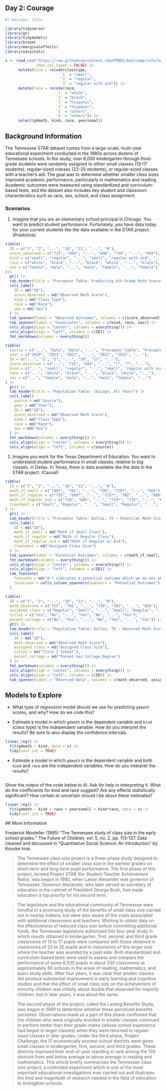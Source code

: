 ## Day 2: Courage

```r
#| message: false

library(tidyverse)      
library(gt)             
library(tidymodels)     
library(broom)          
library(marginaleffects) 
library(easystats)   

x <- read_csv("https://raw.githubusercontent.com/PPBDS/bootcamp/refs/heads/master/_internal/data/STAR.csv",
              show_col_types = FALSE) |> 
      mutate(kind = recode(classtype,
                         `1` = "small",
                         `2` = "regular",
                         `3` = "regular with aid")) |> 
      mutate(race = recode(race,
                       `1` = "white",
                       `2` = "black",
                       `3` = "hispanic",
                       `4` = "hispanic",
                       `5` = "others",
                       `6` = "others")) |> 
      select(g4math, kind, race, yearssmall)     
```


## Background Information

The Tennessee STAR dataset comes from a large-scale, multi-year educational experiment conducted in the 1980s across dozens of Tennessee schools. In the study, over 6,000 kindergarten through third-grade students were randomly assigned to either small classes (13–17 students), regular-sized classes (22–25 students), or regular-sized classes with a teacher’s aid. The goal was to determine whether smaller class sizes improved academic performance, particularly in mathematics and reading. Academic outcomes were measured using standardized and curriculum-based tests, and the dataset also includes key student and classroom characteristics such as race, sex, school, and class assignment. 

### Scenarios

1) Imagine that you are an elementary school principal in Chicago. You want to predict student performance. Fortunately, you have data today for your current students like the data available in the STAR project. (Predictive)


```r
tibble(
  ID = c("1", "2", "...", "10", "11", "...", "N"),
  score_observed = c("715", "684", "...", "698", "710", "...", "669"),
  kind = c("small", "regular", "...", "small", "regular with aid", "...", "small"),
  race = c("white", "black", "...", "black", "white", "...", "black"),
  sex = c("female", "male", "...", "male", "female", "...", "female")
)|>
  gt() |>
  tab_header(title = "Preceptor Table: Predicting 4th Grade Math Scores") |>
  cols_label(
    ID = md("ID"),
    score_observed = md("Observed Math Score"),
    kind = md("Class Type"),
    race = md("Race"),
    sex = md("Sex")
  ) |>
  tab_spanner(label = "Observed Outcomes", columns = c(score_observed)) |>
  tab_spanner(label = "Covariates", columns = c(kind, race, sex)) |>
  cols_align(align = "center", columns = everything()) |>
  cols_align(align = "left", columns = c(ID)) |>
  fmt_markdown(columns = everything())
```


```r
tibble(
  source = c("...", "Data", "Data", "...", "Preceptor Table", "Preceptor Table", "..."),
  year = c("2020", "2021", "2021", "...", "2022", "2022", "..."),
  ID = c("...", "1", "2", "...", "10", "11", "..."),
  score_observed = c("...", "715", "684", "...", "?", "?", "..."),
  kind = c("...", "small", "regular", "...", "small", "regular with aid", "..."),
  race = c("...", "white", "black", "...", "black", "white", "..."),
  sex = c("...", "female", "male", "...", "male", "female", "...")
) |>
  gt() |>
  tab_header(title = "Population Table: Chicago, All Years") |>
  cols_label(
    source = md("Source"),
    year = md("Year"),
    ID = md("ID"),
    score_observed = md("Observed Math Score"),
    kind = md("Class Type"),
    race = md("Race"),
    sex = md("Sex")
  ) |>
  fmt_markdown(columns = everything()) |>
  cols_align(align = "center", columns = everything()) |>
  cols_align(align = "left", columns = c(source))
```

2) Imagine you work for the Texas Department of Education. You want to understand student performance in small classes, relative to big classes, in Dallas. In Texas, there is data available like the data in the STAR project. (Causal)


```r
tibble(
  ID = c("1", "2", "...", "10", "11", "...", "N"),
  math_if_small = c("740*", "701", "...", "730", "720*", "...", "695"),
  math_if_regular = c("725", "689*", "...", "715*", "702", "...", "680*"),
  math_if_regular_aid = c("728", "695", "...", "719*", "715", "...", "684"),
  treatment = c("Small", "Regular", "...", "Small", "Regular", "...", "Regular with aid")
) |>
  gt() |>
  tab_header(title = "Preceptor Table: Dallas, TX — Potential Math Scores by Class Size") |>
  cols_label(
    ID = md("ID"),
    math_if_small = md("Math if Small Class"),
    math_if_regular = md("Math if Regular Class"),
    math_if_regular_aid = md("Math if Regular w/ Aid"),
    treatment = md("Assigned Class Size")
  ) |>
  tab_spanner(label = "Potential Outcomes", columns = c(math_if_small, math_if_regular, math_if_regular_aid)) |>
  fmt_markdown(columns = everything()) |>
  cols_align(align = "center", columns = everything()) |>
  cols_align(align = "left", columns = c(ID)) |>
  tab_footnote(
    footnote = md("A * indicates a potential outcome which we do not observe for that student."),
    locations = cells_column_spanners(spanners = "Potential Outcomes")
  )
```


```r
tibble(
  ID = c("1", "2", "...", "10", "11", "...", "N"),
  math_observed = c("725", "701", "...", "730", "702", "...", "695"),
  assigned_class = c("Regular", "Small", "...", "Small", "Regular", "...", "Regular with aid"),
  title1 = c("Yes", "No", "...", "Yes", "No", "...", "Yes"),
  parent_college = c("No", "Yes", "...", "No", "Yes", "...", "Yes")) |>
  gt() |>
  tab_header(title = "Population Table: Dallas, TX — Observed Math Scores") |>
  cols_label(
    ID = md("ID"),
    math_observed = md("Observed Math Score"),
    assigned_class = md("Assigned Class Size"),
    title1 = md("Title I School"),
    parent_college = md("Parent has College Degree")
  ) |>
  fmt_markdown(columns = everything()) |>
  cols_align(align = "center", columns = everything()) |>
  cols_align(align = "left", columns = c(ID)) |>
  tab_spanner(label = "Observed Data", columns = c(math_observed, assigned_class, title1, parent_college))
```

## Models to Explore

* What type of regression model should we use for predicting `g4math` scores, and why? How do we code this?


* Estimate a model in which `g4math` is the dependent variable and `kind` (class type) is the independent variable. How do you interpret the results? Be sure to also display the confidence intervals.

```r
linear_reg() |> 
  fit(g4math ~ kind, data = x) |> 
  tidy(conf.int = TRUE)
```

* Estimate a model in which `g4math` is the dependent variable and both `kind` and `race` are the independent variables. How do you interpret the results? 

```r

```

 Show the output of the code below to AI. Ask for help in interpreting it. What do the coefficients for kind and race suggest? Are any effects statistically significant? How certain or uncertain should I be about these estimates?  


```r
linear_reg() |> 
  fit(g4math ~ kind + race + yearssmall + kind*race, data = x) |> 
  tidy(conf.int = TRUE)
```

 ## More Information

Frederick Mosteller (1995) “The Tennessee study of class size in the early school grades.” The Future of Children, vol. 5, no. 2, pp. 113–127. Data cleaned and discussed in "Quantitative Social Science: An Introduction" by Kosuke Imai.

> The Tennessee class size project is a three-phase study designed to determine the effect of smaller class size in the earliest grades on short-term and long-term pupil performance. The first phase of this project, termed Project STAR (for Student-Teacher Achievement Ratio), was begun in 1985, when Lamar Alexander was governor of Tennessee. Governor Alexander, who later served as secretary of education in the cabinet of President George Bush, had made education a top priority for his second term.

> The legislature and the educational community of Tennessee were mindful of a promising study of the benefits of small class size carried out in nearby Indiana, but were also aware of the costs associated with additional classrooms and teachers. Wishing to obtain data on the effectiveness of reduced class size before committing additional funds, the Tennessee legislature authorized this four-year study in which results obtained in kindergarten, first, second, and third grade classrooms of 13 to 17 pupils were compared with those obtained in classrooms of 22 to 25 pupils and in classrooms of this larger size where the teacher was assisted by a paid aide. Both standardized and curriculum-based tests were used to assess and compare the performance of some 6,500 pupils in about 330 classrooms at approximately 80 schools in the areas of reading, mathematics, and basic study skills. After four years, it was clear that smaller classes did produce substantial improvement in early learning and cognitive studies and that the effect of small class size on the achievement of minority children was initially about double that observed for majority children, but in later years, it was about the same.

> The second phase of the project, called the Lasting Benefits Study, was begun in 1989 to determine whether these perceived benefits persisted. Observations made as a part of this phase confirmed that the children who were originally enrolled in smaller classes continued to perform better than their grade-mates (whose school experience had begun in larger classes) when they were returned to regular-sized classes in later grades. Under the third phase, Project Challenge, the 17 economically poorest school districts were given small classes in kindergarten, first, second, and third grades. These districts improved their end-of-year standing in rank among the 139 districts from well below average to above average in reading and mathematics. This article briefly summarizes the Tennessee class size project, a controlled experiment which is one of the most important educational investigations ever carried out and illustrates the kind and magnitude of research needed in the field of education to strengthen schools.
